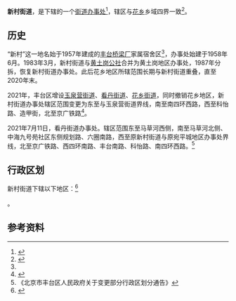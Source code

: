 {{中国乡级行政区
|景观照片文件名 = Sanhuanxincheng Community (20200608092219).jpg
|景观照片描述 = 三环新城
|汉语拼音 = 
|其他语言 = 
|其他语言名称 = 
|旧称 = 
|地名出处 = 
|位置图文件名 = 
|位置图描述 = 
|自定义图片= 
|建置时间 = 
|政府驻地 = 新村四里25号
|毗邻 = 丰台区[[宛平城地区|宛平城地区]]、[[卢沟桥街道|卢沟桥街道]]、[[丰台街道|丰台街道]]、[[太平桥街道|太平桥街道]]、[[右安门街道|右安门街道]]、[[马家堡街道|马家堡街道]]、[[南苑街道_(北京市)|南苑街道]]、大兴区[[西红门地区|西红门地区]]、[[黄村地区|黄村地区]]
|总面积 = 
|总人口 = 
|总人口年份 = 
|户籍人口 = 
|户籍人口年份 = 
|常住人口 = 
|常住人口年份 = 
|人口密度 = 
|GDP = 
|GDP年份 = 
|邮政编码 = 
|电话区号 = 10
|官方网站 = 
|网站名称 = 
|11/01/06/010/000}}
'''新村街道'''，是{{PRC admin/fullname|11/01/06/010/000|3}}下辖的一个[[街道办事处|街道办事处]]<ref>{{PRC admin/ref sgc|{{PRC admin/parent|11/01/06/010/000}}}}</ref>，辖区与[[花乡|花乡]]乡域四界一致<ref name=ftdm>{{cite book|author=丰台区地名志编辑委员会|title=北京市丰台区地名志|publisher=[[北京出版社|北京出版社]]|year=1993|isbn=7-200-02304-3}}</ref>{{rp|55}}。

== 历史 ==
“新村”这一地名始于1957年建成的[[丰台桥梁厂|丰台桥梁厂]]家属宿舍区<ref name=ftdm/>{{rp|55}}，办事处始建于1958年6月。1983年3月，新村街道与[[花乡地区|黄土岗公社]]合并为黄土岗地区办事处，1987年分拆，恢复新村街道办事处。此后花乡地区所辖范围长期与新村街道重叠，直至2020年末。

2021年，丰台区增设[[玉泉营街道|玉泉营街道]]、[[看丹街道|看丹街道]]、[[花乡街道|花乡街道]]，同时撤销花乡地区，新村街道办事处辖区范围变更为东至与玉泉营街道界线，南至南四环西路，西至科怡路、造甲街，北至京广铁路<ref>{{cite web|url=http://www.bjft.gov.cn/ftq/zfwj/202107/2c6116e027c747eba32dc1495866e147.shtml|title=北京市丰台区人民政府关于变更部分行政区划分通告（丰政发〔2021〕5号）|publisher=丰台区民政局|date=2021-07-11|accessdate=2021-07-11|archive-date=2021-07-11|archive-url=https://web.archive.org/web/20210711094904/http://www.bjft.gov.cn/ftq/zfwj/202107/2c6116e027c747eba32dc1495866e147.shtml|dead-url=no}}</ref>。

2021年7月11日，看丹街道办事处。辖区范围东至马草河西侧，南至马草河北侧、中海九号苑社区东侧规划路、六圈南路，西至原新村街道与原宛平城地区办事处界线，北至京广铁路、西四环南路、丰台南路、科怡路、南四环西路。<ref>《北京市丰台区人民政府关于变更部分行政区划分通告》</ref>

== 行政区划 ==
新村街道下辖以下地区：<ref>{{PRC admin/ref sgc|11/01/06/010/000}}</ref>

{{PRC admin/children|11/01/06/010/000}}。

== 参考资料 ==
{{reflist}}

{{PRC admin/navcat|11/01/06/010/000}}